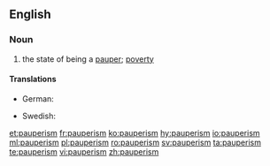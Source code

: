 ==English==
{{rfe}}
===Noun===
{{en-noun|-}}

# the state of being a [[pauper]]; [[poverty]]

====Translations====
{{trans-top|poverty}}
* German: {{t+|de|Pauperismus|m}}
{{trans-mid}}
* Swedish: {{t+|sv|fattigdom|c}}
{{trans-bottom}}

[[et:pauperism]]
[[fr:pauperism]]
[[ko:pauperism]]
[[hy:pauperism]]
[[io:pauperism]]
[[ml:pauperism]]
[[pl:pauperism]]
[[ro:pauperism]]
[[sv:pauperism]]
[[ta:pauperism]]
[[te:pauperism]]
[[vi:pauperism]]
[[zh:pauperism]]